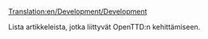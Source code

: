 [[Translation:en/Development/Development]]

Lista artikkeleista, jotka liittyvät OpenTTD:n kehittämiseen.